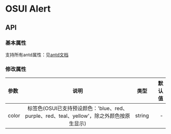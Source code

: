 
<Meta title="Tag"  />

# OSUI Alert

## API

### 基本属性

支持所有antd属性：见[antd文档](https://ant.design/components/tag-cn/)

### 修改属性

|参数|说明|类型|默认值|
|:---|:----:|:---:|------:|
|color|标签色(OSUI已支持预设颜色：'blue、red、purple、red、teal、yellow'，除之外颜色按原生显示)|string|-|

<Preview>
  <Story name="Demo" story={stories.Demo} />
</Preview>

